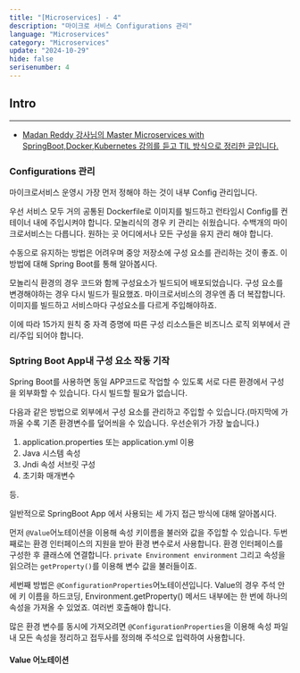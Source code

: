 ```yaml
---
title: "[Microservices] - 4"
description: "마이크로 서비스 Configurations 관리"
language: "Microservices"
category: "Microservices"
update: "2024-10-29"
hide: false
serisenumber: 4
---
```

## Intro
---
- [Madan Reddy 강사님의 Master Microservices with SpringBoot,Docker,Kubernetes 강의를 듣고 TIL 방식으로 정리한 글입니다.](https://www.udemy.com/course/master-microservices-with-spring-docker-kubernetes/)

### Configurations 관리
마이크로서비스 운영시 가장 먼저 정해야 하는 것이 내부 Config 관리입니다.

우선 서비스 모두 거의 공통된 Dockerfile로 이미지를 빌드하고 런타임시 Config를 컨테이너 내에 주입시켜야 합니다. 모놀리식의 경우 키 관리는 쉬웠습니다. 수백개의 마이크로서비스는 다릅니다. 원하는 곳 어디에서나 모든 구성을 유지 관리 해야 합니다.

수동으로 유지하는 방법은 어려우며 중앙 저장소에 구성 요소를 관리하는 것이 좋죠. 이 방법에 대해 Spring Boot를 통해 알아봅시다.

모놀리식 환경의 경우 코드와 함께 구성요소가 빌드되어 배포되었습니다. 구성 요소를 변경해야하는 경우 다시 빌드가 필요했죠. 마이크로서비스의 경우엔 좀 더 복잡합니다. 이미지를 빌드하고 서비스마다 구성요소를 다르게 주입해야하죠.

이에 따라 15가지 원칙 중 자격 증명에 따른 구성 리소스들은 비즈니스 로직 외부에서 관리/주입 되어야 합니다.

### Sptring Boot App내 구성 요소 작동 기작

Spring Boot를 사용하면 동일 APP코드로 작업할 수 있도록 서로 다른 환경에서 구성을 외부화할 수 있습니다. 다시 빌드할 필요가 없습니다.

다음과 같은 방법으로 외부에서 구성 요소를 관리하고 주입할 수 있습니다.(마지막에 가까울 수록 기존 환경변수를 덮어씌을 수 있습니다. 우선순위가 가장 높습니다.)

1. application.properties 또는 application.yml 이용
2. Java 시스템 속성
3. Jndi 속성 서브릿 구성
4. 초기화 매개변수

등.

일반적으로 SpringBoot App 에서 사용되는 세 가지 접근 방식에 대해 알아봅시다.

먼저 `@Value`어노테이션을 이용해 속성 키이름을 불러와 값을 주입할 수 있습니다. 두번째로는 환경 인터페이스의 지원을 받아 환경 변수로서 사용합니다. 환경 인터페이스를 구성한 후 클래스에 연결합니다. `private Environment environment` 그리고 속성을 읽으려는 `getProperty()`를 이용해 변수 값을 불러들이죠.

세번째 방법은 `@ConfigurationProperties`어노테이션입니다. Value의 경우 주석 안에 키 이름을 하드코딩, Environment.getProperty() 메서드 내부에는 한 번에 하나의 속성을 가져올 수 있었죠. 여러번 호출해야 합니다.

많은 환경 변수를 동시에 가져오려면 `@ConfigurationProperties`을 이용해 속성 파일 내 모든 속성을 정리하고 접두사를 정의해 주석으로 입력하여 사용합니다.

#### Value 어노테이션